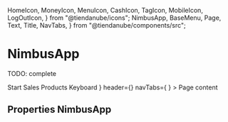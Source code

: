  HomeIcon,
  MoneyIcon,
  MenuIcon,
  CashIcon,
  TagIcon,
  MobileIcon,
  LogOutIcon,
} from "@tiendanube/icons";
  NimbusApp,
  BaseMenu,
  Page,
  Text,
  Title,
  NavTabs,
} from "@tiendanube/components/src";


<Meta title="Composite components/NimbusApp" component={NimbusApp} />

# NimbusApp

TODO: complete

<Preview>
  <Story name="default" parameters={{ decorators: [withKnobs, withA11y] }}>
    <NimbusApp
      menu={
        <BaseMenu
          title="Store nimbus"
          href="http://www.tiendanube.com"
          footer={{
            label: "Close Session",
            icon: LogOutIcon,
            onClick: action("onClick Close"),
          }}
        >
          <BaseMenu.Section>
            <BaseMenu.Item
              icon={HomeIcon}
              onClick={action("onClick Start")}
              active
            >
              Start
            </BaseMenu.Item>
          </BaseMenu.Section>
          <BaseMenu.Section title="Manage">
            <BaseMenu.Item icon={CashIcon} onClick={action("onClick Sales")}>
              Sales
            </BaseMenu.Item>
            <BaseMenu.Item icon={TagIcon} onClick={action("onClick Products")}>
              Products
            </BaseMenu.Item>
          </BaseMenu.Section>
          <BaseMenu.Section title="Enhance">
            <BaseMenu.Item
              icon={MobileIcon}
              onClick={action("onClick Keyboard")}
            >
              Keyboard
            </BaseMenu.Item>
          </BaseMenu.Section>
        </BaseMenu>
      }
      header={<Title>Header</Title>}
      navTabs={
        <NavTabs>
          <NavTabs.Item
            label="Dashboard"
            icon={HomeIcon}
            onClick={action("onClick Start")}
            active
          />
          <NavTabs.Item
            label="Orders"
            icon={MoneyIcon}
            onClick={action("onClick Sales")}
            badge
          />
          <NavTabs.Item
            label="Products"
            icon={TagIcon}
            onClick={action("onClick Products")}
          />
          <NavTabs.Item
            label="Menu"
            icon={MenuIcon}
            onClick={action("onClick Menu")}
          />
        </NavTabs>
      }
    >
      <Page
        title="Page Title"
        headerNavigation={{
          onClick: action("headerNavigation.action.onClick"),
          children: "Back",
        }}
        paginationPrevious={action("paginationPrevious")}
        paginationNext={action("paginationNext")}
        primaryAction={{
          onClick: action("onClickPrimaryAction"),
          children: "Primary action",
        }}
        secondaryActions={[
          {
            children: "Secondary action 1",
            onClick: action("onClickSecondaryAction1"),
          },
          {
            children: "Secondary action 2",
            onClick: action("onClickSecondaryAction2"),
          },
        ]}
        headerLabels={[
          {
            id: "label-id-1",
            label: "label 1",
          },
          {
            id: "label-id-2",
            label: "label 2",
          },
        ]}
      >
        <Text>Page content</Text>
      </Page>
    </NimbusApp>
  </Story>
</Preview>

## Properties NimbusApp

<Props of={NimbusApp} />
